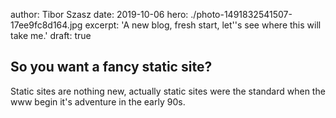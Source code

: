 author: Tibor Szasz
date: 2019-10-06
hero: ./photo-1491832541507-17ee9fc8d164.jpg
excerpt: 'A new blog, fresh start, let''s see where this will take me.'
draft: true

## So you want a fancy static site?

Static sites are nothing new, actually static sites were the standard when the www begin it's adventure in the early 90s.